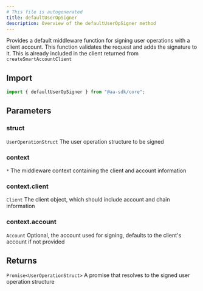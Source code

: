 ```yaml
---
# This file is autogenerated
title: defaultUserOpSigner
description: Overview of the defaultUserOpSigner method
---
```



Provides a default middleware function for signing user operations with a client account. This function validates the request and adds the signature to it.
This is already included in the client returned from `createSmartAccountClient`

## Import

```ts
import { defaultUserOpSigner } from "@aa-sdk/core";
```

## Parameters

### struct

`UserOperationStruct`
The user operation structure to be signed

### context

`*`
The middleware context containing the client and account information

### context.client

`Client`
The client object, which should include account and chain information

### context.account

`Account`
Optional, the account used for signing, defaults to the client's account if not provided

## Returns

`Promise<UserOperationStruct>`
A promise that resolves to the signed user operation structure
